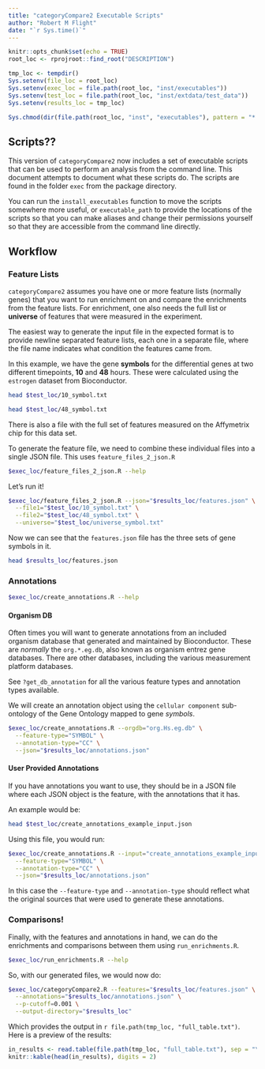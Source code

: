 ```yaml
---
title: "categoryCompare2 Executable Scripts"
author: "Robert M Flight"
date: "`r Sys.time()`"
---
```


<!--
% \VignetteEngine{knitr}
% \VignetteIndexEntry{categoryCompare2: Executable Scripts}
% \VignetteDepends{categoryCompare2, GO.db, KEGG.db, affy, hgu95av2.db, genefilter, estrogen, limma, DiagrammeR, visNetwork}
% \VignetteKeyword{categoryCompare, meta-analysis, gene ontology, kegg}
% \VignettePackage{categoryCompare2}
-->


```r
knitr::opts_chunk$set(echo = TRUE)
root_loc <- rprojroot::find_root("DESCRIPTION")

tmp_loc <- tempdir()
Sys.setenv(file_loc = root_loc)
Sys.setenv(exec_loc = file.path(root_loc, "inst/executables"))
Sys.setenv(test_loc = file.path(root_loc, "inst/extdata/test_data"))
Sys.setenv(results_loc = tmp_loc)

Sys.chmod(dir(file.path(root_loc, "inst", "executables"), pattern = "*.R", full.names = TRUE), "0750")
```

## Scripts??

This version of `categoryCompare2` now includes a set of executable scripts that
can be used to perform an analysis from the command line. This document attempts
to document what these scripts do. The scripts are found in the folder `exec`
from the package directory.

You can run the `install_executables` function to move the scripts somewhere more
useful, or `executable_path` to provide the locations of the scripts so that you
can make aliases and change their permissions yourself so that
they are accessible from the command line directly.

## Workflow

### Feature Lists

`categoryCompare2` assumes you have one or more feature lists (normally genes) that you want to
run enrichment on and compare the enrichments from the feature lists. For enrichment,
one also needs the full list or **universe** of features that were measured in
the experiment. 

The easiest way to generate the input file in the expected format is to provide
newline separated feature lists, each one in a separate file, where the file name
indicates what condition the features came from.

In this example, we have the gene **symbols** for the differential genes at two
different timepoints, **10** and **48** hours. These were calculated using the
`estrogen` dataset from Bioconductor.


```sh
head $test_loc/10_symbol.txt
```

```sh
head $test_loc/48_symbol.txt
```

There is also a file with the full set of features measured on the Affymetrix
chip for this data set.

To generate the feature file, we need to combine these individual files into
a single JSON file. This uses `feature_files_2_json.R`

```sh
$exec_loc/feature_files_2_json.R --help
```

Let's run it!

```sh
$exec_loc/feature_files_2_json.R --json="$results_loc/features.json" \
  --file1="$test_loc/10_symbol.txt" \
  --file2="$test_loc/48_symbol.txt" \
  --universe="$test_loc/universe_symbol.txt"
```

Now we can see that the `features.json` file has the three sets of gene symbols
in it.

```sh
head $results_loc/features.json
```

### Annotations

```sh
$exec_loc/create_annotations.R --help
```

#### Organism DB

Often times you will want to generate annotations from an included organism
database that generated and maintained by Bioconductor. These are *normally*
the `org.*.eg.db`, also known as organism entrez gene databases. There are
other databases, including the various measurement platform databases.

See `?get_db_annotation` for all the various feature types and annotation types
available.

We will create an annotation object using the `cellular component` sub-ontology
of the Gene Ontology mapped to gene *symbols*.

```sh
$exec_loc/create_annotations.R --orgdb="org.Hs.eg.db" \
  --feature-type="SYMBOL" \
  --annotation-type="CC" \
  --json="$results_loc/annotations.json"
```

#### User Provided Annotations

If you have annotations you want to use, they should be in a JSON file where
each JSON object is the feature, with the annotations that it has.

An example would be:

```sh
head $test_loc/create_annotations_example_input.json
```

Using this file, you would run:

```sh
$exec_loc/create_annotations.R --input="create_annotations_example_input.json" \
  --feature-type="SYMBOL" \
  --annotation-type="CC" \
  --json="$results_loc/annotations.json"
```

In this case the `--feature-type` and `--annotation-type` should reflect what
the original sources that were used to generate these annotations.

### Comparisons!

Finally, with the features and annotations in hand, we can do the enrichments
and comparisons between them using `run_enrichments.R`.

```sh
$exec_loc/run_enrichments.R --help
```

So, with our generated files, we would now do:

```sh
$exec_loc/categoryCompare2.R --features="$results_loc/features.json" \
  --annotations="$results_loc/annotations.json" \
  --p-cutoff=0.001 \
  --output-directory="$results_loc" 
```

Which provides the output in `r file.path(tmp_loc, "full_table.txt")`. Here is a preview
of the results:

```r
in_results <- read.table(file.path(tmp_loc, "full_table.txt"), sep = "\t", header = TRUE)
knitr::kable(head(in_results), digits = 2)
```

